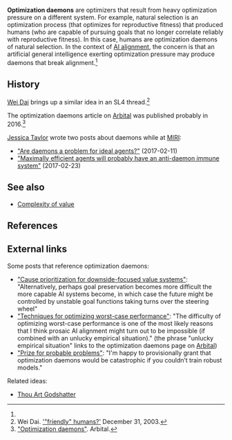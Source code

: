 '''Optimization daemons''' are optimizers that result from heavy optimization pressure on a different system. For example, natural selection is an optimization process (that optimizes for reproductive fitness) that produced humans (who are capable of pursuing goals that no longer correlate reliably with reproductive fitness). In this case, humans are optimization daemons of natural selection. In the context of [[AI alignment]], the concern is that an artificial general intelligence exerting optimization pressure may produce daemons that break alignment.<ref name="arbital-daemons" />

==History==

[[Wei Dai]] brings up a similar idea in an SL4 thread.<ref>Wei Dai. [http://sl4.org/archive/0312/7421.html '"friendly" humans?'] December 31, 2003.</ref>

The optimization daemons article on [[Arbital]] was published probably in 2016.<ref name="arbital-daemons">[https://arbital.com/p/daemons/ "Optimization daemons"]. Arbital.</ref>

[[Jessica Taylor]] wrote two posts about daemons while at [[MIRI]]:

* [https://agentfoundations.org/item?id=1281 "Are daemons a problem for ideal agents?"] (2017-02-11)
* [https://agentfoundations.org/item?id=1290 "Maximally efficient agents will probably have an anti-daemon immune system"] (2017-02-23)

==See also==

* [[Complexity of value]]

==References==

<references/>

==External links==

Some posts that reference optimization daemons:

* [http://effective-altruism.com/ea/1k4/draft_cause_prioritization_for_downsidefocused/ "Cause prioritization for downside-focused value systems"]: "Alternatively, perhaps goal preservation becomes more difficult the more capable AI systems become, in which case the future might be controlled by unstable goal functions taking turns over the steering wheel"
* [https://ai-alignment.com/techniques-for-optimizing-worst-case-performance-39eafec74b99 "Techniques for optimizing worst-case performance"]: "The difficulty of optimizing worst-case performance is one of the most likely reasons that I think prosaic AI alignment might turn out to be impossible (if combined with an unlucky empirical situation)." (the phrase "unlucky empirical situation" links to the optimization daemons page on [[Arbital]])
* [https://www.lesserwrong.com/posts/SqcPWvvJJwwgZb6aH/prize-for-probable-problems "Prize for probable problems"]: "I'm happy to provisionally grant that optimization daemons would be catastrophic if you couldn’t train robust models."

Related ideas:

* [http://lesswrong.com/lw/l3/thou_art_godshatter/ Thou Art Godshatter]
